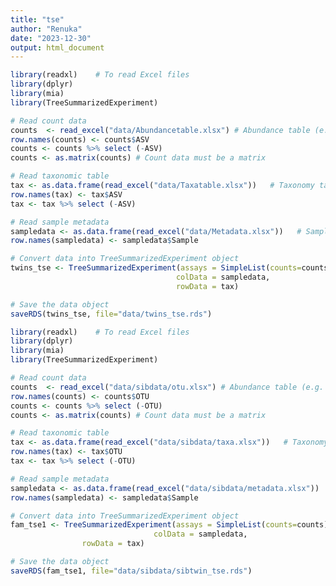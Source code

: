 ```yaml
---
title: "tse"
author: "Renuka"
date: "2023-12-30"
output: html_document
---
```



```r
library(readxl)    # To read Excel files
library(dplyr)
library(mia)
library(TreeSummarizedExperiment)

# Read count data
counts  <- read_excel("data/Abundancetable.xlsx") # Abundance table (e.g. ASV data; to assay data)
row.names(counts) <- counts$ASV
counts <- counts %>% select (-ASV)
counts <- as.matrix(counts) # Count data must be a matrix

# Read taxonomic table
tax <- as.data.frame(read_excel("data/Taxatable.xlsx"))   # Taxonomy table (to rowData)
row.names(tax) <- tax$ASV
tax <- tax %>% select (-ASV) 

# Read sample metadata
sampledata <- as.data.frame(read_excel("data/Metadata.xlsx"))   # Sample data (to colData)
row.names(sampledata) <- sampledata$Sample

# Convert data into TreeSummarizedExperiment object
twins_tse <- TreeSummarizedExperiment(assays = SimpleList(counts=counts),
                                     colData = sampledata,
                                     rowData = tax) 

# Save the data object
saveRDS(twins_tse, file="data/twins_tse.rds")
```

```r
library(readxl)    # To read Excel files
library(dplyr)
library(mia)
library(TreeSummarizedExperiment)

# Read count data
counts  <- read_excel("data/sibdata/otu.xlsx") # Abundance table (e.g. ASV data; to assay data)
row.names(counts) <- counts$OTU
counts <- counts %>% select (-OTU)
counts <- as.matrix(counts) # Count data must be a matrix

# Read taxonomic table
tax <- as.data.frame(read_excel("data/sibdata/taxa.xlsx"))   # Taxonomy table (to rowData)
row.names(tax) <- tax$OTU
tax <- tax %>% select (-OTU) 

# Read sample metadata
sampledata <- as.data.frame(read_excel("data/sibdata/metadata.xlsx"))   # Sample data (to colData)
row.names(sampledata) <- sampledata$Sample

# Convert data into TreeSummarizedExperiment object
fam_tse1 <- TreeSummarizedExperiment(assays = SimpleList(counts=counts),
                                colData = sampledata,
				rowData = tax) 

# Save the data object
saveRDS(fam_tse1, file="data/sibdata/sibtwin_tse.rds")
```
